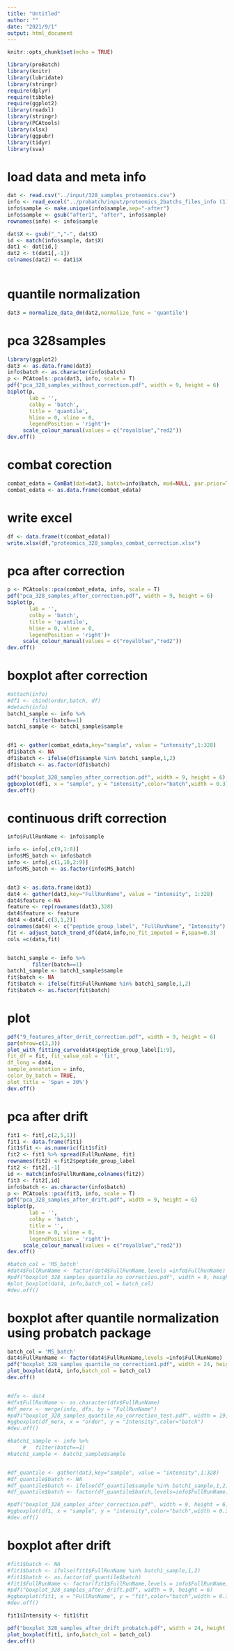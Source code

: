 ---
title: "Untitled"
author: ""
date: "2021/9/1"
output: html_document
---

```{r setup, include=FALSE}
knitr::opts_chunk$set(echo = TRUE)
```

```{r}
library(proBatch)
library(knitr)
library(lubridate)
library(stringr)
require(dplyr)
require(tibble)
require(ggplot2)
library(readxl)
library(stringr)
library(PCAtools)
library(xlsx)
library(ggpubr)
library(tidyr)
library(sva)
```

# load data and meta info
```{r}
dat <- read.csv("../input/328_samples_proteomics.csv")
info <- read_excel("../probatch/input/proteomics_2batchs_files_info (1).xlsx") %>% data.frame()
info$sample <- make.unique(info$sample,sep="-after")
info$sample <- gsub("after1", "after", info$sample)
rownames(info) <- info$sample

dat$X <- gsub("_","-", dat$X)
id <- match(info$sample, dat$X)
dat1 <- dat[id,]
dat2 <- t(dat1[,-1])
colnames(dat2) <- dat1$X
 
```

# quantile normalization
```{r}
dat3 = normalize_data_dm(dat2,normalize_func = 'quantile')
```




# pca 328samples
```{r}
library(ggplot2)
dat3 <- as.data.frame(dat3)
info$batch <- as.character(info$batch)
p <- PCAtools::pca(dat3, info, scale = T)
pdf("pca_328_samples_without_correction.pdf", width = 9, height = 6)
biplot(p,
       lab = '',
       colby = 'batch',
       title = 'quantile',
       hline = 0, vline = 0,
       legendPosition = 'right')+
     scale_colour_manual(values = c("royalblue","red2"))
dev.off()
```

# combat corection
```{r}
combat_edata = ComBat(dat=dat3, batch=info$batch, mod=NULL, par.prior=TRUE, prior.plots=FALSE)
combat_edata <- as.data.frame(combat_edata)
```

# write excel
```{r}
df <- data.frame(t(combat_edata))
write.xlsx(df,"proteomics_328_samples_combat_correction.xlsx")

```


# pca after correction
```{r}
p <- PCAtools::pca(combat_edata, info, scale = T)
pdf("pca_328_samples_after_correction.pdf", width = 9, height = 6)
biplot(p,
       lab = '',
       colby = 'batch',
       title = 'quantile',
       hline = 0, vline = 0,
       legendPosition = 'right')+
     scale_colour_manual(values = c("royalblue","red2"))
dev.off()
```


# boxplot after correction
```{r}
#attach(info)
#df1 <- cbind(order,batch, df)
#detach(info)
batch1_sample <- info %>%
        filter(batch==1)
batch1_sample <- batch1_sample$sample


df1 <- gather(combat_edata,key="sample", value = "intensity",1:328)
df1$batch <- NA
df1$batch <- ifelse(df1$sample %in% batch1_sample,1,2)
df1$batch <- as.factor(df1$batch)

pdf("boxplot_328_samples_after_correction.pdf", width = 9, height = 6)
ggboxplot(df1, x = "sample", y = "intensity",color="batch",width = 0.3)
dev.off()

```

# continuous drift correction
```{r}

info$FullRunName <- info$sample

info <- info[,c(9,1:8)]
info$MS_batch <- info$batch
info <- info[,c(1,10,2:9)]
info$MS_batch <- as.factor(info$MS_batch)


dat3 <- as.data.frame(dat3)
dat4 <- gather(dat3,key="FullRunName", value = "intensity", 1:328)
dat4$feature <-NA
feature <- rep(rownames(dat3),328)
dat4$feature <- feature
dat4 <-dat4[,c(3,1,2)]
colnames(dat4) <- c("peptide_group_label", "FullRunName", "Intensity")
fit <- adjust_batch_trend_df(dat4,info,no_fit_imputed = F,span=0.3)
cols =c(data,fit)


batch1_sample <- info %>%
        filter(batch==1)
batch1_sample <- batch1_sample$sample
fit$batch <- NA
fit$batch <- ifelse(fit$FullRunName %in% batch1_sample,1,2)
fit$batch <- as.factor(fit$batch)


```

# plot 
```{r}
pdf("9_features_after_drrit_correction.pdf", width = 9, height = 6)
par(mfrow=c(3,3))
plot_with_fitting_curve(dat4$peptide_group_label[1:9],
fit_df = fit, fit_value_col = 'fit',
df_long = dat4,
sample_annotation = info,
color_by_batch = TRUE,
plot_title = 'Span = 30%')
dev.off()
```


# pca after drift
```{r}

fit1 <- fit[,c(2,5,1)]
fit1 <- data.frame(fit1)
fit1$fit <- as.numeric(fit1$fit)
fit2 <- fit1 %>% spread(FullRunName, fit)
rownames(fit2) <-fit2$peptide_group_label
fit2 <- fit2[,-1]
id <- match(info$FullRunName,colnames(fit2))
fit3 <- fit2[,id] 
info$batch <- as.character(info$batch)
p <- PCAtools::pca(fit3, info, scale = T)
pdf("pca_328_samples_after_drift.pdf", width = 9, height = 6)
biplot(p,
       lab = '',
       colby = 'batch',
       title = '',
       hline = 0, vline = 0,
       legendPosition = 'right')+
     scale_colour_manual(values = c("royalblue","red2"))
dev.off()
```



```{r}

#batch_col = 'MS_batch'
#dat4$FullRunName <- factor(dat4$FullRunName,levels =info$FullRunName)
#pdf("boxplot_328_samples_quantile_no_correction.pdf", width = 9, height = 6)
#plot_boxplot(dat4, info,batch_col = batch_col)
#dev.off()
```






# boxplot after quantile normalization using probatch package
```{r}

batch_col = 'MS_batch'
dat4$FullRunName <- factor(dat4$FullRunName,levels =info$FullRunName)
pdf("boxplot_328_samples_quantile_no_correction1.pdf", width = 24, height = 5)
plot_boxplot(dat4, info,batch_col = batch_col)
dev.off()


#dfx <- dat4
#dfx$FullRunName <- as.character(dfx$FullRunName)
#df_merx <- merge(info, dfx, by = "FullRunName")
#pdf("boxplot_328_samples_quantile_no_correction_test.pdf", width = 19, height = 3)
#ggboxplot(df_merx, x = "order", y = "Intensity",color="batch")
#dev.off()
```



```{r}
#batch1_sample <- info %>%
     #   filter(batch==1)
#batch1_sample <- batch1_sample$sample


#df_quantile <- gather(dat3,key="sample", value = "intensity",1:328)
#df_quantile$batch <- NA
#df_quantile$batch <- ifelse(df_quantile$sample %in% batch1_sample,1,2)
#df_quantile$batch <- factor(df_quantile$batch,levels=info$FullRunName)

#pdf("boxplot_328_samples_after_correction.pdf", width = 9, height = 6)
#ggboxplot(df1, x = "sample", y = "intensity",color="batch",width = 0.3)
#dev.off()
```


# boxplot after drift 

```{r}

#fit1$batch <- NA
#fit1$batch <- ifelse(fit1$FullRunName %in% batch1_sample,1,2)
#fit1$batch <- as.factor(df_quantile$batch)
#fit1$FullRunName <- factor(fit1$FullRunName,levels = info$FullRunName,ordered =T)
#pdf("boxplot_328_samples_after_drift.pdf", width = 9, height = 6)
#ggboxplot(fit1, x = "FullRunName", y = "fit",color="batch",width = 0.3)
#dev.off()
```

```{r}
fit1$Intensity <- fit1$fit

pdf("boxplot_328_samples_after_drift_probatch.pdf", width = 24, height = 5)
plot_boxplot(fit1, info,batch_col = batch_col)
dev.off()
```















        